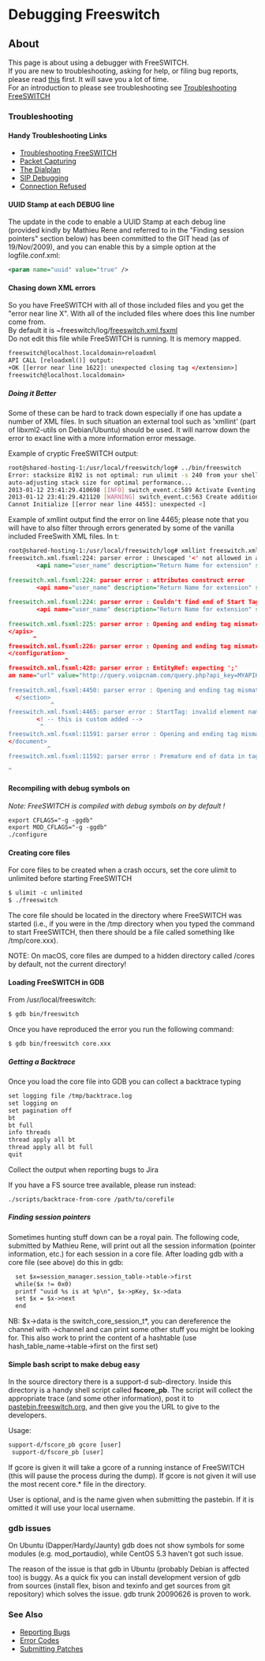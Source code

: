 
# Debugging Freeswitch 

 

## About

This page is about using a debugger with FreeSWITCH.   
If you are new to troubleshooting, asking for help, or filing bug reports, please read [this](../Prototypes/Ostag/index.mdx#about) first. It will save you a lot of time.  
For an introduction to please see troubleshooting see [Troubleshooting FreeSWITCH](Troubleshooting-Freeswitch.mdx#about)


### Troubleshooting

#### Handy Troubleshooting Links

* [Troubleshooting FreeSWITCH](Troubleshooting-Freeswitch.mdx#about)
* [Packet Capturing](Packet-Capture/index.mdx)
* [The Dialplan](https://wiki.freeswitch.org/wiki/Dialplan%5FXML "Dialplan XML")
* [SIP Debugging](https://wiki.freeswitch.org/wiki/Sofia#Debugging%5FSofia-SIP "Sofia")
* [Connection Refused](https://wiki.freeswitch.org/wiki/Connection%5FRefused "Connection Refused")

#### UUID Stamp at each DEBUG line

The update in the code to enable a UUID Stamp at each debug line (provided kindly by Mathieu Rene and referred to in the "Finding session pointers" section below) has been committed to the GIT head (as of 19/Nov/2009), and you can enable this by a simple option at the logfile.conf.xml:

```xml
<param name="uuid" value="true" />
```

#### Chasing down XML errors

So you have FreeSWITCH with all of those included files and you get the "error near line X". With all of the included files where does this line number come from.  
By default it is \~freeswitch/log/[freeswitch.xml.fsxml](https://wiki.freeswitch.org/wiki/Freeswitch.xml.fsxml "Freeswitch.xml.fsxml")  
Do not edit this file while FreeSWITCH is running. It is memory mapped.

```xml
freeswitch@localhost.localdomain>reloadxml
API CALL [reloadxml()] output:
+OK [[error near line 1622]: unexpected closing tag </extension>]
freeswitch@localhost.localdomain> 
```

#####  Doing it Better

Some of these can be hard to track down especially if one has update a number of XML files. In such situation an external tool such as 'xmllint' (part of libxml2-utils on Debian/Ubuntu) should be used. It will narrow down the error to exact line with a more information error message.

Example of cryptic FreeSWITCH output:

```bash
root@shared-hosting-1:/usr/local/freeswitch/log# ../bin/freeswitch
Error: stacksize 8192 is not optimal: run ulimit -s 240 from your shell before starting the application.
auto-adjusting stack size for optimal performance...
2013-01-12 23:41:29.410698 [INFO] switch_event.c:589 Activate Eventing Engine.
2013-01-12 23:41:29.421120 [WARNING] switch_event.c:563 Create additional event dispatch thread 0
Cannot Initialize [[error near line 4455]: unexpected <]
```

Example of xmllint output find the error on line 4465; please note that you will have to also filter through errors generated by some of the vanilla included FreeSwith XML files. In t:

```xml
root@shared-hosting-1:/usr/local/freeswitch/log# xmllint freeswitch.xml.fsxml
freeswitch.xml.fsxml:224: parser error : Unescaped '<' not allowed in attributes values
        <api name="user_name" description="Return Name for extension" syntax="<exten>"
                                                                              ^
freeswitch.xml.fsxml:224: parser error : attributes construct error
        <api name="user_name" description="Return Name for extension" syntax="<exten>"
                                                                              ^
freeswitch.xml.fsxml:224: parser error : Couldn't find end of Start Tag api line 224
        <api name="user_name" description="Return Name for extension" syntax="<exten>"
                                                                              ^
freeswitch.xml.fsxml:225: parser error : Opening and ending tag mismatch: exten line 224 and apis
</apis>
       ^
freeswitch.xml.fsxml:226: parser error : Opening and ending tag mismatch: apis line 223 and configuration
</configuration>
                ^
freeswitch.xml.fsxml:428: parser error : EntityRef: expecting ';'
am name="url" value="http://query.voipcnam.com/query.php?api_key=MYAPIKEY&number
                                                                               ^
freeswitch.xml.fsxml:4450: parser error : Opening and ending tag mismatch: configuration line 222 and section
  </section>
            ^
freeswitch.xml.fsxml:4465: parser error : StartTag: invalid element name
        <! -- this is custom added -->
         ^
freeswitch.xml.fsxml:11591: parser error : Opening and ending tag mismatch: section line 221 and document
</document>
           ^
freeswitch.xml.fsxml:11592: parser error : Premature end of data in tag document line 19

^
```

#### Recompiling with debug symbols on

_Note: FreeSWITCH is compiled with debug symbols on by default !_

  
```xml
export CFLAGS="-g -ggdb"
export MOD_CFLAGS="-g -ggdb"
./configure
```

#### Creating core files

For core files to be created when a crash occurs, set the core ulimit to unlimited before starting FreeSWITCH

```xml
$ ulimit -c unlimited
$ ./freeswitch
```

The core file should be located in the directory where FreeSWITCH was started (i.e., if you were in the /tmp directory when you typed the command to start FreeSWITCH, then there should be a file called something like /tmp/core.xxx).

NOTE: On macOS, core files are dumped to a hidden directory called /cores by default, not the current directory!

#### Loading FreeSWITCH in GDB

From /usr/local/freeswitch:

  
```xml
$ gdb bin/freeswitch 
```

  
Once you have reproduced the error you run the following command:

```xml
$ gdb bin/freeswitch core.xxx
```

##### Getting a Backtrace

Once you load the core file into GDB you can collect a backtrace typing

  
```xml
set logging file /tmp/backtrace.log
set logging on
set pagination off
bt
bt full
info threads
thread apply all bt
thread apply all bt full
quit
```

Collect the output when reporting bugs to Jira

If you have a FS source tree available, please run instead:

```xml
./scripts/backtrace-from-core /path/to/corefile
```

##### Finding session pointers

Sometimes hunting stuff down can be a royal pain. The following code, submitted by Mathieu Rene, will print out all the session information (pointer information, etc.) for each session in a core file. After loading gdb with a core file (see above) do this in gdb:

```xml
  set $x=session_manager.session_table->table->first
  while($x != 0x0)
  printf "uuid %s is at %p\n", $x->pKey, $x->data
  set $x = $x->next
  end
```

NB: $x->data is the switch\_core\_session\_t\*, you can dereference the channel with ->channel and can print some other stuff you might be looking for. This also work to print the content of a hashtable (use hash\_table\_name->table->first on the first set)

#### Simple bash script to make debug easy

In the source directory there is a support-d sub-directory. Inside this directory is a handy shell script called **fscore\_pb**. The script will collect the appropriate trace (and some other information), post it to [pastebin.freeswitch.org](http://pastebin.freeswitch.org), and then give you the URL to give to the developers.

Usage:

```xml
support-d/fscore_pb gcore [user]
 support-d/fscore_pb [user]
```

If gcore is given it will take a gcore of a running instance of FreeSWITCH (this will pause the process during the dump). If gcore is not given it will use the most recent core.\* file in the directory.

User is optional, and is the name given when submitting the pastebin. If it is omitted it will use your local username.

### gdb issues

On Ubuntu (Dapper/Hardy/Jaunty) gdb does not show symbols for some modules (e.g. mod\_portaudio), while CentOS 5.3 haven't got such issue.

The reason of the issue is that gdb in Ubuntu (probably Debian is affected too) is buggy. As a quick fix you can install development version of gdb from sources (install flex, bison and texinfo and get sources from git repository) which solves the issue. gdb trunk 20090626 is proven to work.

### See Also

* [Reporting Bugs](https://wiki.freeswitch.org/wiki/Reporting%5FBugs "Reporting Bugs")
* [Error Codes](https://wiki.freeswitch.org/wiki/Error%5FCodes "Error Codes")
* [Submitting Patches](https://wiki.freeswitch.org/wiki/Submitting%5FPatches "Submitting Patches")
  
  

